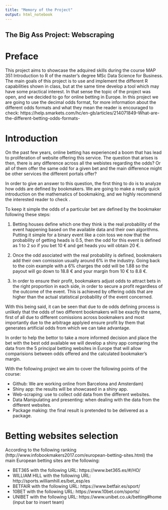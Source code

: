 ```yaml
---
title: "Memory of the Project"
output: html_notebook
---
```


## The Big Ass Project: Webscraping
# Preface

This project aims to showcase the adquired skills during the course MAP 351 Introduction to R of the master's degree MSc Data Science for Business. The main goals of this project is to use and implement the different R capabilities shown in class, but at the same time develop a tool which may have some practical interest. In that sense the topic of the project was open, and we decided to go for online betting in Europe. In this project we are going to use the decimal odds format, for more information about the different odds formats and what they mean the reader is encouraged to check: https://help.smarkets.com/hc/en-gb/articles/214071849-What-are-the-different-betting-odds-formats-

# Introduction

On the past few years, online betting has experienced a boom that has lead to proliferation of website offering this service. The question that arises is then, there is any difference across all the webistes regarding the odds? Or all of them offer the same odd for a given bet and the main difference might be other services the different portals offer?

In order to give an answer to this question, the first thing to do is to analyze how odds are defined by bookmakers. We are going to make a really quick introduction on the mathematics of bookmaking, and we highly recommend the interested reader to check .

To keep it simple the odds of a particular bet are defined by the bookmaker following these steps:

1. Betting houses define which one they think is the real probability of the event happening based on the available data and their own algorithms. Putting it simple for a binary event like a coin toss we now that the probability of getting heads is 0.5, then the odd for this event is defined as 1 to 2 so if you bet 10 € and get heads you will obtain 20 €.

2. Once the odd asociated with the real probability is defined, bookmakers add their own comission usually around 6% in the industry. Going back to the coin example with a 6% charges the odd will be 1.88 so the payout will go down to 18.8 € and your margin from 10 € to 8.8 €.

3. In order to ensure their profit, bookmakers adjust odds to attract bets in the right proportion in each side, in order to secure a profit regardless of the outcome of the event. This is achieved by offering odds that are higher than the actual statistical probability of the event concerned.

With this being said, it can be seen that due to de odds defining process is unlikely that the odds of two different bookmakers will be exactly the same, first of all due to different comissions across bookmakers and most importantly due to the arbitrage applyied ensure profit by them that generates artificial odds from which we can take advantage.

In order to help the bettor to take a more informed decision and place the bet with the best odd available we will develop a shiny app comparing the data from the 5 principal betting websites in Europe that will allow comparisions between odds offered and the calculated bookmaker's margin.

With the following project we aim to cover the following points of the course:

+ Github: We are working online from Barcelona and Amsterdam)
+ Shiny app: the results will be showcased in a shiny app.
+ Web-scraping: use to collect odd data from the different websites.
+ Data Manipulating and presenting: when dealing with the data from the different websites.
+ Package making: the final result is pretended to be delivered as a package.

# Betting websites selection

According to the following ranking (http://www.infobookmakers2017.com/european-betting-sites.html) the main European betting sites are the following:

+ BET365 with the following URL: https://www.bet365.es/#/HO/
+ WILLIAM HILL with the following URL: http://sports.williamhill.es/bet_esp/es
+ BETFAIR with the following URL: https://www.betfair.es/sport/
+ 10BET with the following URL: https://www.10bet.com/sports/
+ UNIBET with the following URL: https://www.unibet.co.uk/betting#home (input bar to insert team)


